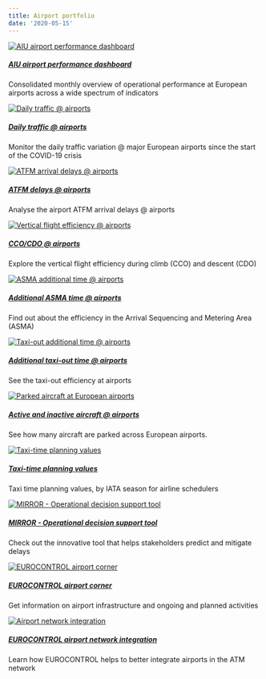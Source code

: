 ```yaml
---
title: Airport portfolio
date: '2020-05-15'
---
```

<div class="container">
<div class="row">
<div class="card-deck">

<div class="card"><a href="/dashboard/stakeholder/airport/db/">
  <img class="card-img-top" src="/images/apt/aiu_apt_db.jpg" alt="AIU airport performance dashboard">
  <div class="card-body"><h5 class="card-title">AIU airport performance dashboard</h5></a><p class="card-text">Consolidated monthly overview of operational performance at European airports across a wide spectrum of indicators</p>
  </div>
</div>

<div class="card"><a href="https://www.eurocontrol.int/Economics/DailyTrafficVariation-Airports.html">
  <img class="card-img-top" src="/images/apt/aiu_apt_daily.jpg" alt="Daily traffic @ airports">
  <div class="card-body"><h5 class="card-title">Daily traffic @ airports</h5></a><p class="card-text">Monitor the daily traffic variation @ major European airports since the start of the COVID-19 crisis</p>
  </div>
</div>

<div class="card"><a href="/capacity/atfm_apt/">
  <img class="card-img-top" src="/images/apt/ectl_3.jpg" alt="ATFM arrival delays @ airports">
  <div class="card-body"><h5 class="card-title">ATFM delays @ airports</h5></a><p class="card-text">Analyse the airport ATFM arrival delays @ airports</p>
  </div>
</div>

<div class="card"><a href="/efficiency/vfe/">
  <img class="card-img-top" src="/images/apt/cdo_icon.jpg" alt="Vertical flight efficiency @ airports">
  <div class="card-body"><h5 class="card-title">CCO/CDO @ airports</h5></a><p class="card-text">Explore the vertical flight efficiency during climb (CCO) and descent (CDO)</p>
  </div>
</div>

</div>
</div>
</div>

<div class="container">
<div class="row">
<div class="card-deck">

<div class="card"><a href="/efficiency/asma/">
  <img class="card-img-top" src="/images/apt/apt_asma.jpg" alt="ASMA additional time @ airports">
  <div class="card-body"><h5 class="card-title">Additional ASMA time @ airports</h5></a><p class="card-text">Find out about the efficiency in the Arrival Sequencing and Metering Area (ASMA)</p>
  </div>
</div>

<div class="card"><a href="/efficiency/taxiout/">
  <img class="card-img-top" src="/images/apt/apt_taxi.jpg" alt="Taxi-out additional time @ airports">
  <div class="card-body"><h5 class="card-title">Additional taxi-out time @ airports</h5></a><p class="card-text">See the taxi-out efficiency at airports</p>
  </div>
</div>

<div class="card"><a href="/covid/acft_ground/">
  <img class="card-img-top" src="/images/apt/ectl_aircraft1.jpg" alt="Parked aircraft at European airports">
  <div class="card-body"><h5 class="card-title">Active and inactive aircraft @ airports</h5></a><p class="card-text">See how many aircraft are parked across European airports.</p>
  </div>
</div>

<div class="card"><a href="https://www.eurocontrol.int/publication/taxi-times-summer-2022" target="_blank">
  <img class="card-img-top" src="/images/apt/ectl_tx_stand.jpeg" alt="Taxi-time planning values">
  <div class="card-body"><h5 class="card-title">Taxi-time planning values</h5></a><p class="card-text">Taxi time planning values, by IATA season for airline schedulers <i class='fas fa-xs fa-external-link-alt'></i></p>
  </div>
</div>


</div>
</div>
</div>

<div class="container">
<div class="row">
<div class="card-deck">

<div class="card"><a href="https://www.eurocontrol.int/tool/mirror">
  <img class="card-img-top" src="/images/cap/ectl_mirror.jpg" alt="MIRROR - Operational decision support tool">
  <div class="card-body"><h5 class="card-title">MIRROR - Operational decision support tool</h5></a><p class="card-text">Check out the innovative tool that helps stakeholders predict and mitigate delays</p>
  </div>
</div>


<div class="card"><a href="https://ext.eurocontrol.int/airport_corner_public/" target="_blank">
  <img class="card-img-top" src="/images/apt/ectl_apt_corner1.jpg" alt="EUROCONTROL airport corner">
  <div class="card-body"><h5 class="card-title">EUROCONTROL airport corner</h5></a><p class="card-text">Get information on airport infrastructure and ongoing and planned activities <i class='fas fa-xs fa-external-link-alt'></i></p>
  </div>
</div>

<div class="card"><a href="https://www.eurocontrol.int/airport-integration" target="_blank">
  <img class="card-img-top" src="/images/apt/ectl_apt_int1.jpg" alt="Airport network integration">
  <div class="card-body"><h5 class="card-title">EUROCONTROL airport network integration</h5></a><p class="card-text">Learn how EUROCONTROL helps to better integrate airports in the ATM network <i class='fas fa-xs fa-external-link-alt'></i></p>
  </div>
</div>

</div>
</div>
</div>

<script>
    function resizeIframe(obj) {
      obj.style.height = obj.contentWindow.document.documentElement.scrollHeight + 'px';
    }
  </script>
<style type="text/css">
.img-responsive {
    margin: 0 auto;
    max-width: 75%
}

.resp-container {
    position: relative;
    overflow: hidden;
    padding-top: 60.0%;
}

.resp-iframe {
    position: absolute;
    top: 0;
    left: 0;
    width: 100%;
    height: 150%;
    border: 0;
}
</style>